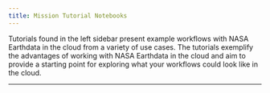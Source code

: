 ```yaml
---
title: Mission Tutorial Notebooks
---
```


Tutorials found in the left sidebar present example workflows with NASA Earthdata in the cloud from a variety of use cases. The tutorials exemplify the advantages of working with NASA Earthdata in the cloud and aim to provide a starting point for exploring what your workflows could look like in the cloud. 

---

<!-- ### **DSCOVR** - ..
[Tutorial for DSCOVR EPIC UVAI](./DSCOVR/dscovr_uvai_exploration.ipynb)

### **TEMPO** - 
*...*

--- -->
